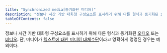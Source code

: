 ```yaml
---
title: "Synchronized media[동기화된 미디어]"
description: "정보나 시간 기반 대화형 구성요소를 표시하기 위해 다른 형식과 동기화된 오디오 또는 비디오. 단, 미디어가 텍스트에 대한 미디어 대체수단이라고 명확하게 명명된 경우는 예외이다."
tableOfContents: false
---
```


정보나 시간 기반 대화형 구성요소를 표시하기 위해 다른 형식과 동기화된 [오디오](../audio "음향 재생 기술") 또는 [비디오](../video "움직이거나 순서화된 그림이나 사진에 관한 기술"). 단, 미디어가 [텍스트에 대한 미디어 대체수단](../media-alternative-for-text "텍스트(직접적으로 또는 텍스트 대체수단을 통해)로 이미 제시된 것 이상의 정보를 제시해 주지 않는 미디어")이라고 명확하게 명명된 경우는 예외이다.